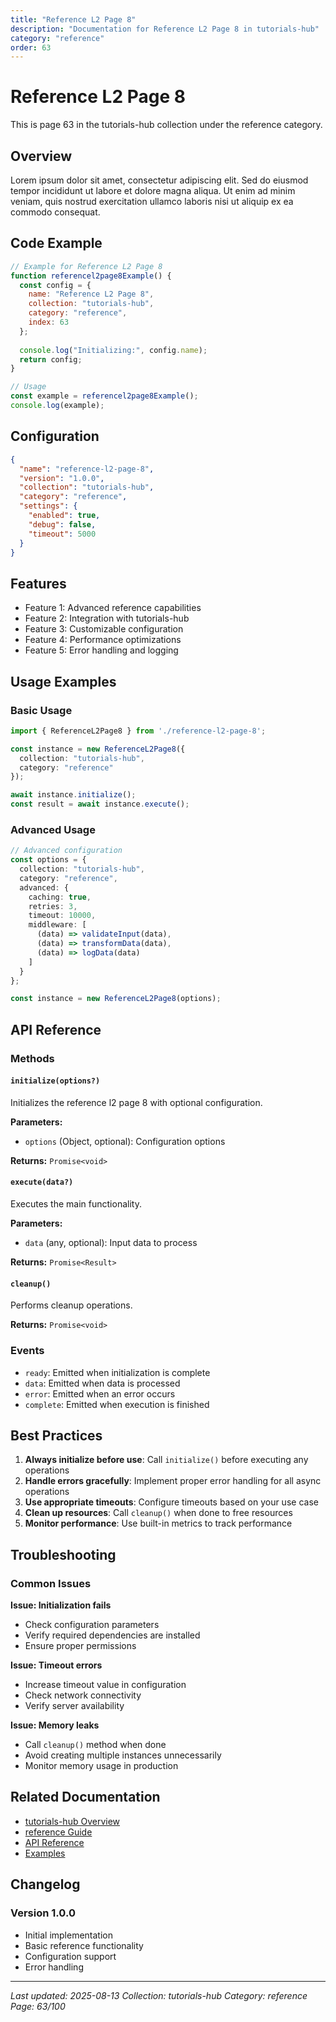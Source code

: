 ```yaml
---
title: "Reference L2 Page 8"
description: "Documentation for Reference L2 Page 8 in tutorials-hub"
category: "reference"
order: 63
---
```


# Reference L2 Page 8

This is page 63 in the tutorials-hub collection under the reference category.

## Overview

Lorem ipsum dolor sit amet, consectetur adipiscing elit. Sed do eiusmod tempor incididunt ut labore et dolore magna aliqua. Ut enim ad minim veniam, quis nostrud exercitation ullamco laboris nisi ut aliquip ex ea commodo consequat.

## Code Example

```javascript
// Example for Reference L2 Page 8
function referencel2page8Example() {
  const config = {
    name: "Reference L2 Page 8",
    collection: "tutorials-hub",
    category: "reference",
    index: 63
  };
  
  console.log("Initializing:", config.name);
  return config;
}

// Usage
const example = referencel2page8Example();
console.log(example);
```

## Configuration

```json
{
  "name": "reference-l2-page-8",
  "version": "1.0.0",
  "collection": "tutorials-hub",
  "category": "reference",
  "settings": {
    "enabled": true,
    "debug": false,
    "timeout": 5000
  }
}
```

## Features

  - Feature 1: Advanced reference capabilities
  - Feature 2: Integration with tutorials-hub
  - Feature 3: Customizable configuration
  - Feature 4: Performance optimizations
  - Feature 5: Error handling and logging

## Usage Examples

### Basic Usage

```typescript
import { ReferenceL2Page8 } from './reference-l2-page-8';

const instance = new ReferenceL2Page8({
  collection: "tutorials-hub",
  category: "reference"
});

await instance.initialize();
const result = await instance.execute();
```

### Advanced Usage

```typescript
// Advanced configuration
const options = {
  collection: "tutorials-hub",
  category: "reference",
  advanced: {
    caching: true,
    retries: 3,
    timeout: 10000,
    middleware: [
      (data) => validateInput(data),
      (data) => transformData(data),
      (data) => logData(data)
    ]
  }
};

const instance = new ReferenceL2Page8(options);
```

## API Reference

### Methods

#### `initialize(options?)`

Initializes the reference l2 page 8 with optional configuration.

**Parameters:**
- `options` (Object, optional): Configuration options

**Returns:** `Promise<void>`

#### `execute(data?)`

Executes the main functionality.

**Parameters:**
- `data` (any, optional): Input data to process

**Returns:** `Promise<Result>`

#### `cleanup()`

Performs cleanup operations.

**Returns:** `Promise<void>`

### Events

- `ready`: Emitted when initialization is complete
- `data`: Emitted when data is processed
- `error`: Emitted when an error occurs
- `complete`: Emitted when execution is finished

## Best Practices

1. **Always initialize before use**: Call `initialize()` before executing any operations
2. **Handle errors gracefully**: Implement proper error handling for all async operations
3. **Use appropriate timeouts**: Configure timeouts based on your use case
4. **Clean up resources**: Call `cleanup()` when done to free resources
5. **Monitor performance**: Use built-in metrics to track performance

## Troubleshooting

### Common Issues

**Issue: Initialization fails**
- Check configuration parameters
- Verify required dependencies are installed
- Ensure proper permissions

**Issue: Timeout errors**
- Increase timeout value in configuration
- Check network connectivity
- Verify server availability

**Issue: Memory leaks**
- Call `cleanup()` method when done
- Avoid creating multiple instances unnecessarily
- Monitor memory usage in production

## Related Documentation

- [tutorials-hub Overview](../index)
- [reference Guide](../reference/index)
- [API Reference](../api/index)
- [Examples](../examples/index)

## Changelog

### Version 1.0.0
- Initial implementation
- Basic reference functionality
- Configuration support
- Error handling

---

*Last updated: 2025-08-13*
*Collection: tutorials-hub*
*Category: reference*
*Page: 63/100*
